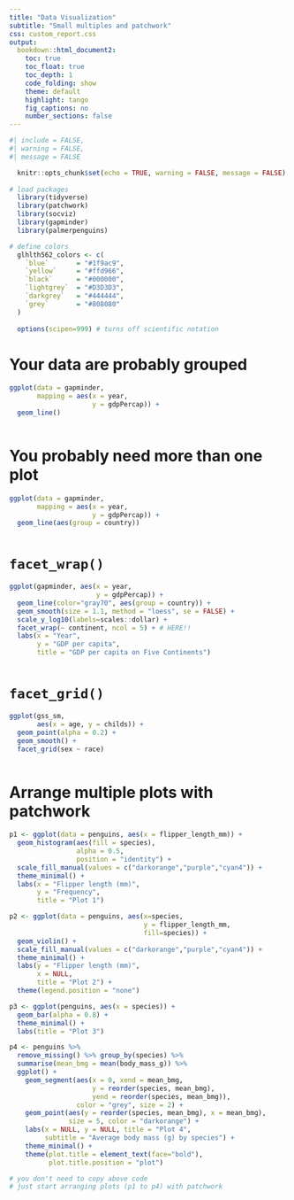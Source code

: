```yaml
---
title: "Data Visualization"
subtitle: "Small multiples and patchwork"
css: custom_report.css
output: 
  bookdown::html_document2:
    toc: true
    toc_float: true
    toc_depth: 1
    code_folding: show
    theme: default
    highlight: tango
    fig_captions: no
    number_sections: false
---
```


```r
#| include = FALSE, 
#| warning = FALSE, 
#| message = FALSE

  knitr::opts_chunk$set(echo = TRUE, warning = FALSE, message = FALSE)
  
# load packages
  library(tidyverse)
  library(patchwork)
  library(socviz)
  library(gapminder)
  library(palmerpenguins)
```

```r
# define colors
  glhlth562_colors <- c(
    `blue`       = "#1f9ac9",
    `yellow`     = "#ffd966",
    `black`      = "#000000",
    `lightgrey`  = "#D3D3D3",
    `darkgrey`   = "#444444",
    `grey`       = "#808080"
  )
  
  options(scipen=999) # turns off scientific notation
```
 
# Your data are probably grouped

```r
ggplot(data = gapminder,
       mapping = aes(x = year,
                     y = gdpPercap)) +
  geom_line() 
```


```r

```

# You probably need more than one plot

```r
ggplot(data = gapminder,
       mapping = aes(x = year,
                     y = gdpPercap)) +
  geom_line(aes(group = country)) 
```

```r

```


# `facet_wrap()`

```r
ggplot(gapminder, aes(x = year, 
                      y = gdpPercap)) + 
  geom_line(color="gray70", aes(group = country)) +
  geom_smooth(size = 1.1, method = "loess", se = FALSE) +
  scale_y_log10(labels=scales::dollar) +
  facet_wrap(~ continent, ncol = 5) + # HERE!!
  labs(x = "Year",
       y = "GDP per capita",
       title = "GDP per capita on Five Continents")
```

```r

```

# `facet_grid()`

```r
ggplot(gss_sm,
       aes(x = age, y = childs)) + 
  geom_point(alpha = 0.2) +
  geom_smooth() +
  facet_grid(sex ~ race)
```

```r

```

# Arrange multiple plots with patchwork

```r
p1 <- ggplot(data = penguins, aes(x = flipper_length_mm)) +
  geom_histogram(aes(fill = species),
                 alpha = 0.5,
                 position = "identity") +
  scale_fill_manual(values = c("darkorange","purple","cyan4")) +
  theme_minimal() +
  labs(x = "Flipper length (mm)",
       y = "Frequency",
       title = "Plot 1") 

p2 <- ggplot(data = penguins, aes(x=species, 
                                  y = flipper_length_mm, 
                                  fill=species)) +
  geom_violin() + 
  scale_fill_manual(values = c("darkorange","purple","cyan4")) +
  theme_minimal() +
  labs(y = "Flipper length (mm)",
       x = NULL,
       title = "Plot 2") + 
  theme(legend.position = "none")

p3 <- ggplot(penguins, aes(x = species)) +
  geom_bar(alpha = 0.8) +
  theme_minimal() +
  labs(title = "Plot 3")

p4 <- penguins %>%
  remove_missing() %>% group_by(species) %>% 
  summarise(mean_bmg = mean(body_mass_g)) %>%
  ggplot() +
    geom_segment(aes(x = 0, xend = mean_bmg,
                     y = reorder(species, mean_bmg),
                     yend = reorder(species, mean_bmg)),
                 color = "grey", size = 2) +
    geom_point(aes(y = reorder(species, mean_bmg), x = mean_bmg),
               size = 5, color = "darkorange") +
    labs(x = NULL, y = NULL, title = "Plot 4", 
         subtitle = "Average body mass (g) by species") +
    theme_minimal() +
    theme(plot.title = element_text(face="bold"),
          plot.title.position = "plot")
```

```r
# you don't need to copy above code
# just start arranging plots (p1 to p4) with patchwork

```
